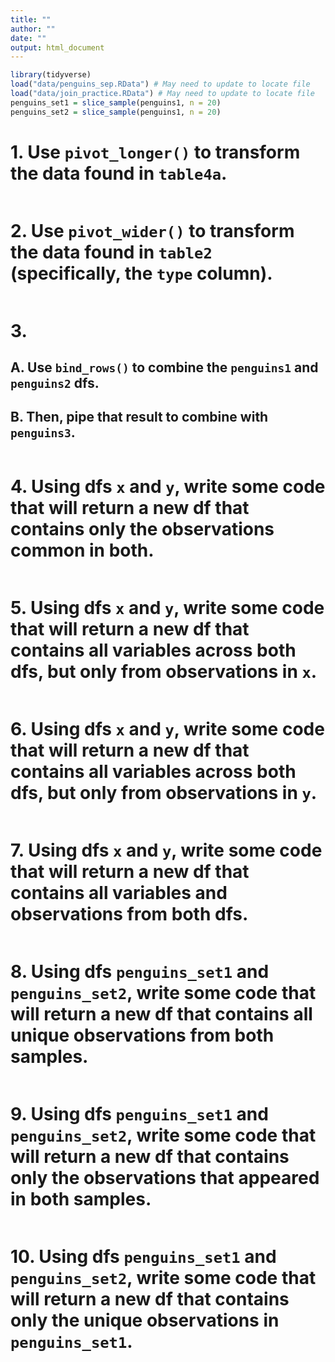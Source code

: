 ```yaml
---
title: ""
author: ""
date: ""
output: html_document
---
```


```r
library(tidyverse)
load("data/penguins_sep.RData") # May need to update to locate file
load("data/join_practice.RData") # May need to update to locate file
penguins_set1 = slice_sample(penguins1, n = 20)
penguins_set2 = slice_sample(penguins1, n = 20)
```

# 1. Use `pivot_longer()` to transform the data found in `table4a`.

```r

```

# 2. Use `pivot_wider()` to transform the data found in `table2` (specifically, the `type` column).

```r

```

# 3. 
##  A. Use `bind_rows()` to combine the `penguins1` and `penguins2` dfs.
##  B. Then, pipe that result to combine with `penguins3`.

```r

```

# 4. Using dfs `x` and `y`, write some code that will return a new df that contains only the observations common in both.

```r

```

# 5. Using dfs `x` and `y`, write some code that will return a new df that contains all variables across both dfs, but only from observations in `x`.

```r

```

# 6. Using dfs `x` and `y`, write some code that will return a new df that contains all variables across both dfs, but only from observations in `y`.

```r

```

# 7. Using dfs `x` and `y`, write some code that will return a new df that contains all variables and observations from both dfs.
  
```r

```

# 8. Using dfs `penguins_set1` and `penguins_set2`, write some code that will return a new df that contains all unique observations from both samples.

```r

```

# 9. Using dfs `penguins_set1` and `penguins_set2`, write some code that will return a new df that contains only the observations that appeared in both samples.

```r

```

# 10. Using dfs `penguins_set1` and `penguins_set2`, write some code that will return a new df that contains only the unique observations in `penguins_set1`.

```r

```






